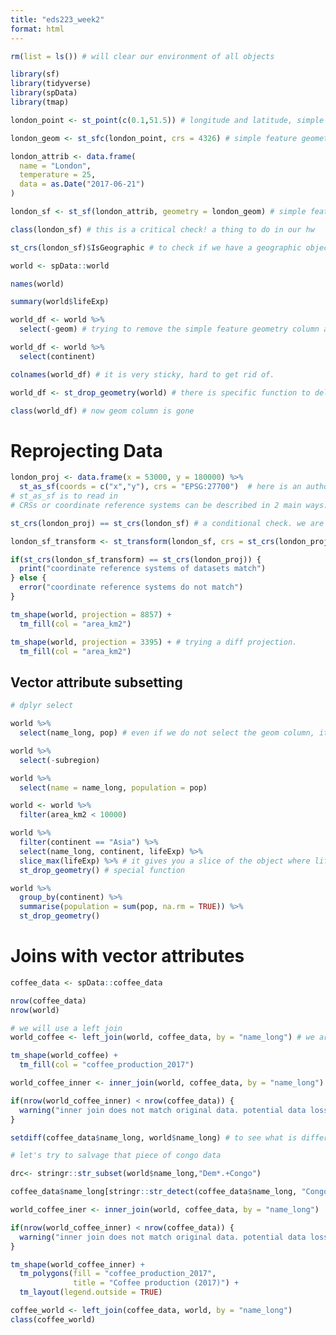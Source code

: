 ```yaml
---
title: "eds223_week2"
format: html
---
```


```r
rm(list = ls()) # will clear our environment of all objects

library(sf)
library(tidyverse)
library(spData)
library(tmap)
```


```r
london_point <- st_point(c(0.1,51.5)) # longitude and latitude, simple feature point

london_geom <- st_sfc(london_point, crs = 4326) # simple feature geometry column, CRS is coordinate reference system

london_attrib <- data.frame(
  name = "London",
  temperature = 25,
  data = as.Date("2017-06-21")
)

london_sf <- st_sf(london_attrib, geometry = london_geom) # simple feature OBJECT that brings together simple feature geometry + simple feature geom colum 

class(london_sf) # this is a critical check! a thing to do in our hw

st_crs(london_sf)$IsGeographic # to check if we have a geographic objecT?
```

```r
world <- spData::world

names(world)

summary(world$lifeExp)
```
```r
world_df <- world %>%
  select(-geom) # trying to remove the simple feature geometry column and turn world into just a data frame not a simple feature object

world_df <- world %>%
  select(continent)

colnames(world_df) # it is very sticky, hard to get rid of. 

```

```r
world_df <- st_drop_geometry(world) # there is specific function to delete the geom column 

class(world_df) # now geom column is gone


```
 
# Reprojecting Data

```r
london_proj <- data.frame(x = 53000, y = 180000) %>%
  st_as_sf(coords = c("x","y"), crs = "EPSG:27700")  # here is an authority:code 
# st_as_sf is to read in 
# CRSs or coordinate reference systems can be described in 2 main ways: simple but ambiguous statements of lat and long (which does not work in R ) OR with identifying authority:code text string. 

st_crs(london_proj) == st_crs(london_sf) # a conditional check. we are seeing if we successfully created a simple feature object. We did not.

london_sf_transform <- st_transform(london_sf, crs = st_crs(london_proj))
```

```r
if(st_crs(london_sf_transform) == st_crs(london_proj)) {
  print("coordinate reference systems of datasets match")
} else {
  error("coordinate reference systems do not match")
}
```

```r
tm_shape(world, projection = 8857) +
  tm_fill(col = "area_km2")
```

```r
tm_shape(world, projection = 3395) + # trying a diff projection. 
  tm_fill(col = "area_km2")

```

## Vector attribute subsetting

```r

# dplyr select 

world %>%
  select(name_long, pop) # even if we do not select the geom column, it will always keep it for us unless we use special function to remove it 

world %>% 
  select(-subregion)

world %>%
  select(name = name_long, population = pop)
```


```r
world <- world %>%
  filter(area_km2 < 10000)

```

```r
world %>% 
  filter(continent == "Asia") %>%
  select(name_long, continent, lifeExp) %>%
  slice_max(lifeExp) %>% # it gives you a slice of the object where life expectancy is at its highest 
  st_drop_geometry() # special function
```


```r
world %>%
  group_by(continent) %>%
  summarise(population = sum(pop, na.rm = TRUE)) %>%
  st_drop_geometry()
```

# Joins with vector attributes

```r
coffee_data <- spData::coffee_data

nrow(coffee_data)
nrow(world)
```

```r
# we will use a left join 
world_coffee <- left_join(world, coffee_data, by = "name_long") # we are joining based on geometries. 
```


```r
tm_shape(world_coffee) +
  tm_fill(col = "coffee_production_2017")
```

```r
world_coffee_inner <- inner_join(world, coffee_data, by = "name_long")

if(nrow(world_coffee_inner) < nrow(coffee_data)) {
  warning("inner join does not match original data. potential data loss during join")
}
```

```r
setdiff(coffee_data$name_long, world$name_long) # to see what is different between our two data sets after join. we want to keep "congo, dem.rep of"
```

```r
# let's try to salvage that piece of congo data

drc<- stringr::str_subset(world$name_long,"Dem*.+Congo")

coffee_data$name_long[stringr::str_detect(coffee_data$name_long, "Congo")] <- drc

world_coffee_iner <- inner_join(world, coffee_data, by = "name_long")

if(nrow(world_coffee_inner) < nrow(coffee_data)) {
  warning("inner join does not match original data. potential data loss during join")
}

```

```r
tm_shape(world_coffee_inner) +
  tm_polygons(fill = "coffee_production_2017",
              title = "Coffee production (2017)") +
  tm_layout(legend.outside = TRUE)
```


```r
coffee_world <- left_join(coffee_data, world, by = "name_long")
class(coffee_world)
```






